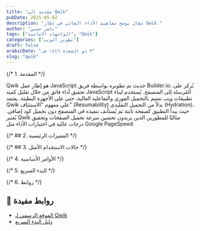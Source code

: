 ```yaml
---
title: "مقدمة إلى Qwik"
pubDate: 2025-05-02
description: "مقال يوضح مفاهيم الأداء العالي في إطار Qwik."
author: "ناصر حسين"
tags: ["الواجهات الامامية", "Qwik"]
categories: ["تطوير الويب"]
draft: false
arabicDate: "٣ ذو القعدة ١٤٤٦ هـ"
slug: "qwik"
---
```


{/* 1. المقدمة */}

Qwik هو إطار عمل JavaScript حديث تم تطويره بواسطة فريق Builder.io، يُركز على تحقيق أداء فائق من خلال تقليل كمية JavaScript المُرسلة إلى المتصفح. يُستخدم لبناء تطبيقات ويب تتسم بالتحميل الفوري والتفاعلية العالية، حتى على الأجهزة البطيئة. يعتمد Qwik على مفهوم "الاستئناف" (Resumability) بدلاً من التحميل التقليدي (Hydration)، حيث يبدأ التطبيق كصفحة ثابتة ثم يُستأنف تنفيذه في المتصفح دون تحميل كود إضافي. يُعتبر Qwik مثاليًا للمطورين الذين يريدون تحسين سرعة تحميل الصفحات وتحقيق درجات عالية في اختبارات الأداء مثل Google PageSpeed.

{/* ## 2. المميزات الرئيسية */}

{/* ## 3. حالات الاستخدام الأمثل */}

{/* 4. الأوامر الأساسية */}

{/* 5. البدء السريع */}

{/* 6. روابط */}

## 🔗 روابط مفيدة

- [الموقع الرسمي لـ Qwik](https://qwik.dev/)
- [دليل البدء السريع](https://qwik.dev/docs/getting-started/)
